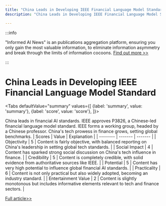 ```yaml
---
title: "China Leads in Developing IEEE Financial Language Model Standard"
description: "China Leads in Developing IEEE Financial Language Model Standard"

---
```



:::info

"Informed AI News" is an publications aggregation platform, ensuring you only gain the most valuable information, to eliminate information asymmetry and break through the limits of information cocoons.  [Find out more >>](/)

:::

# China Leads in Developing IEEE Financial Language Model Standard


<Tabs
	defaultValue="summary"
	values={[
	{label: 'summary', value: 'summary'},
	{label: 'score', value: 'score'},
]}>
<TabItem value="summary">


China leads in financial AI standards. IEEE approves P3826, a Chinese-led financial language model standard. IEEE forms a working group, headed by a Chinese professor. China's tech prowess in finance grows, setting global benchmarks.
</TabItem>
<TabItem value="score">
	| Scores     | Value   | Explanation |
	| -------- | ------- | ------- |
	| Objectivity  | 5    | Content is fairly objective, with balanced reporting on China's leadership in setting global tech standards.    |
	| Social Impact | 4     | Content has sparked strong social discussion on China's tech influence in finance.    |
	| Credibility    | 5    | Content is completely credible, with solid evidence from authoritative sources like IEEE.    |
	| Potential    | 5    | Content has very high potential to influence global financial AI standards.    |
	| Practicality    | 6    | Content is not only practical but also widely adopted, becoming an industry standard.    |
	| Entertainment Value    | 2    | Content is slightly monotonous but includes informative elements relevant to tech and finance sectors.    |
</TabItem>
</Tabs>

[Full article>>](https://readhub.cn/topic/8aUhUrRmi6e)
